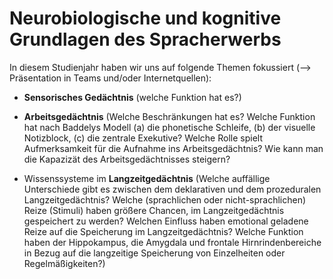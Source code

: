 # Neurobiologische und kognitive Grundlagen des Spracherwerbs {#sec-neuro}

In diesem Studienjahr haben wir uns auf folgende Themen fokussiert (--> Präsentation in Teams und/oder Internetquellen): 

- **Sensorisches Gedächtnis** (welche Funktion hat es?)

- **Arbeitsgedächtnis** (Welche Beschränkungen hat es? Welche Funktion hat nach Baddelys Modell (a) die phonetische Schleife, (b) der visuelle Notizblock, (c) die zentrale Exekutive? Welche Rolle spielt Aufmerksamkeit für die Aufnahme ins Arbeitsgedächtnis? Wie kann man die Kapazizät des Arbeitsgedächtnisses steigern? 

- Wissenssysteme im **Langzeitgedächtnis** (Welche auffällige Unterschiede gibt es zwischen dem deklarativen und dem prozeduralen Langzeitgedächtnis? Welche (sprachlichen oder nicht-sprachlichen) Reize (Stimuli) haben größere Chancen, im Langzeitgedächtnis gespeichert zu werden? Welchen Einfluss haben emotional geladene Reize auf die Speicherung im Langzeitgedächtnis? Welche Funktion haben der Hippokampus, die Amygdala und frontale Hirnrindenbereiche in Bezug auf die langzeitige Speicherung von Einzelheiten oder Regelmäßigkeiten?) 

